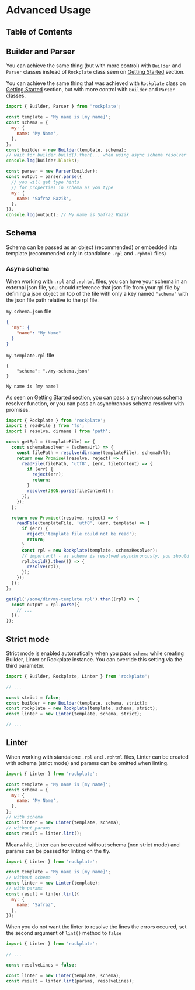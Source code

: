 # Advanced Usage

## Table of Contents

## Builder and Parser

You can achieve the same thing (but with more control) with `Builder` and `Parser` classes instead of `Rockplate` class seen on [Getting Started](getting-started#usage) section.

You can achieve the same thing that was achieved with `Rockplate` class on [Getting Started](getting-started#usage) section, but with more control with `Builder` and `Parser` classes.

```javascript
import { Builder, Parser } from 'rockplate';

const template = 'My name is [my name]';
const schema = {
  my: {
    name: 'My Name',
  },
};
const builder = new Builder(template, schema);
// wait for builder.build().then(... when using async schema resolver
console.log(builder.blocks);

const parser = new Parser(builder);
const output = parser.parse({
  // you will get type hints
  // for properties in schema as you type
  my: {
    name: 'Safraz Razik',
  },
});
console.log(output); // My name is Safraz Razik
```

## Schema

Schema can be passed as an object (recommended) or embedded into template (recommended only in standalone `.rpl` and `.rphtml` files)

### Async schema

When working with `.rpl` and `.rphtml` files, you can have your schema in an external json file, you should reference that json file from your rpl file by defining a json object on top of the file with only a key named `"schema"` with the json file path relative to the rpl file.

`my-schema.json` file

```json
{
  "my": {
    "name": "My Name"
  }
}
```

`my-template.rpl` file

```rockplate
{
    "schema": "./my-schema.json"
}

My name is [my name]
```

As seen on [Getting Started](getting-started#external-schema-file) section, you can pass a synchronous schema resolver function, or you can pass an asynchronous schema resolver with promises.

```javascript
import { Rockplate } from 'rockplate';
import { readFile } from 'fs';
import { resolve, dirname } from 'path';

const getRpl = (templateFile) => {
  const schemaResolver = (schemaUrl) => {
    const filePath = resolve(dirname(templateFile), schemaUrl);
    return new Promise((resolve, reject) => {
      readFile(filePath, 'utf8', (err, fileContent) => {
        if (err) {
          reject(err);
          return;
        }
        resolve(JSON.parse(fileContent));
      });
    });
  };

  return new Promise((resolve, reject) => {
    readFile(templateFile, 'utf8', (err, template) => {
      if (err) {
        reject('template file could not be read');
        return;
      }
      const rpl = new Rockplate(template, schemaResolver);
      // important! - as schema is resolved asynchronously, you should wait for rpl.build() to resolve
      rpl.build().then(() => {
        resolve(rpl);
      });
    });
  });
};

getRpl('/some/dir/my-template.rpl').then((rpl) => {
  const output = rpl.parse({
    // ...
  });
});
```

## Strict mode

Strict mode is enabled automatically when you pass `schema` while creating Builder, Linter or Rockplate instance. You can override this setting via the third parameter.

```javascript
import { Builder, Rockplate, Linter } from 'rockplate';

// ...

const strict = false;
const builder = new Builder(template, schema, strict);
const rockplate = new Rockplate(template, schema, strict);
const linter = new Linter(template, schema, strict);

// ...
```

## Linter

When working with standalone `.rpl` and `.rphtml` files, Linter can be created with schema (strict mode) and params can be omitted when linting.

```javascript
import { Linter } from 'rockplate';

const template = 'My name is [my name]';
const schema = {
  my: {
    name: 'My Name',
  },
};
// with schema
const linter = new Linter(template, schema);
// without params
const result = linter.lint();
```

Meanwhile, Linter can be created without schema (non strict mode) and params can be passed for linting on the fly.

```javascript
import { Linter } from 'rockplate';

const template = 'My name is [my name]';
// without schema
const linter = new Linter(template);
// with params
const result = linter.lint({
  my: {
    name: 'Safraz',
  },
});
```

When you do not want the linter to resolve the lines the errors occured, set the second argument of `lint()` method to `false`

```javascript
import { Linter } from 'rockplate';

// ...

const resolveLines = false;

const linter = new Linter(template, schema);
const result = linter.lint(params, resolveLines);
```
